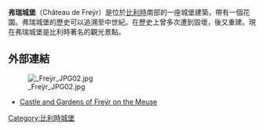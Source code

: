 '''弗瑞城堡'''（Château de Freÿr）是位於[[比利時|比利時]]南部的一座城堡建築，帶有一個花園。弗瑞城堡的歷史可以追溯至中世紀。在歷史上曾多次遭到毀壞，後又重建。現在弗瑞城堡是比利時著名的觀光景點。
==外部連結==

{{Commonscat| of Freÿr|弗瑞城堡}}
[[File:_Freÿr_JPG02.jpg|left]]
*[http://www.freyr.be/ Castle and Gardens of Freÿr on the Meuse] {{Wayback|url=http://www.freyr.be/ |date=20150926011045 }}
{{coord|50.2260|N|4.8890|E|type:landmark|display=title}}
[[Category:比利時城堡|Category:比利時城堡]]